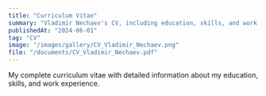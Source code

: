 ```yaml
---
title: "Curriculum Vitae"
summary: "Vladimir Nechaev's CV, including education, skills, and work experience."
publishedAt: "2024-06-01"
tag: "CV"
image: "/images/gallery/CV_Vladimir_Nechaev.png"
file: "/documents/CV_Vladimir_Nechaev.pdf"
---
```


My complete curriculum vitae with detailed information about my education, skills, and work experience. 